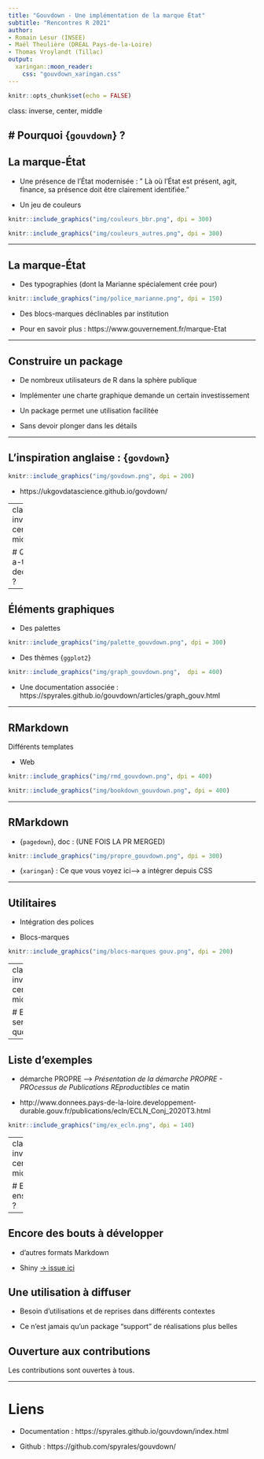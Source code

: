 ```yaml
---
title: "Gouvdown - Une implémentation de la marque État"
subtitle: "Rencontres R 2021"
author:
- Romain Lesur (INSEE)
- Maël Theulière (DREAL Pays-de-la-Loire)
- Thomas Vroylandt (Tillac)
output:
  xaringan::moon_reader:
    css: "gouvdown_xaringan.css"
---
```


```r
knitr::opts_chunk$set(echo = FALSE)
```

class: inverse, center, middle

# Pourquoi {`gouvdown`} ?
---

## La marque-État

+ Une présence de l'État modernisée : " Là où l’État est présent, agit, finance, sa présence doit être clairement identifiée."

+ Un jeu de couleurs

```r
knitr::include_graphics("img/couleurs_bbr.png", dpi = 300)
```

```r
knitr::include_graphics("img/couleurs_autres.png", dpi = 300)
```

---

## La marque-État

+ Des typographies (dont la Marianne spécialement crée pour)

```r
knitr::include_graphics("img/police_marianne.png", dpi = 150)
```

+ Des blocs-marques déclinables par institution

+ Pour en savoir plus : https://www.gouvernement.fr/marque-Etat

---

## Construire un package

+ De nombreux utilisateurs de R dans la sphère publique

+ Implémenter une charte graphique demande un certain investissement

+ Un package permet une utilisation facilitée

+ Sans devoir plonger dans les détails

---

## L'inspiration anglaise : {`govdown`}

```r
knitr::include_graphics("img/govdown.png", dpi = 200)
```

+ https://ukgovdatascience.github.io/govdown/

---
class: inverse, center, middle

# Qu'y a-t-il dedans ?

---

## Éléments graphiques

+ Des palettes

```r
knitr::include_graphics("img/palette_gouvdown.png", dpi = 300)
```

+ Des thèmes {`ggplot2`}

```r
knitr::include_graphics("img/graph_gouvdown.png",  dpi = 400)
```

+ Une documentation associée : https://spyrales.github.io/gouvdown/articles/graph_gouv.html

---

## RMarkdown

Différents templates

+ Web

```r
knitr::include_graphics("img/rmd_gouvdown.png", dpi = 400)
```

```r
knitr::include_graphics("img/bookdown_gouvdown.png", dpi = 400)
```

---

## RMarkdown

+ {`pagedown`}, doc : (UNE FOIS LA PR MERGED)

```r
knitr::include_graphics("img/propre_gouvdown.png", dpi = 300)
```

+ {`xaringan`} : Ce que vous voyez ici--> a intégrer depuis CSS

---

## Utilitaires

+ Intégration des polices

+ Blocs-marques

```r
knitr::include_graphics("img/blocs-marques gouv.png", dpi = 200)
```

---
class: inverse, center, middle

# Et ça sert à quoi ?

---

## Liste d'exemples

+ démarche PROPRE --> *Présentation de la démarche PROPRE - PROcessus de Publications REproductibles* ce matin

+ http://www.donnees.pays-de-la-loire.developpement-durable.gouv.fr/publications/ecln/ECLN_Conj_2020T3.html

```r
knitr::include_graphics("img/ex_ecln.png", dpi = 140)
```

---
class: inverse, center, middle

# Et ensuite ?

---

## Encore des bouts à développer

+ d'autres formats Markdown

+ Shiny [-> issue ici](https://github.com/spyrales/gouvdown/issues/7)

## Une utilisation à diffuser

+ Besoin d'utilisations et de reprises dans différents contextes

+ Ce n'est jamais qu'un package "support" de réalisations plus belles

## Ouverture aux contributions

Les contributions sont ouvertes à tous.

---
# Liens

+ Documentation : https://spyrales.github.io/gouvdown/index.html

+ Github : https://github.com/spyrales/gouvdown/
